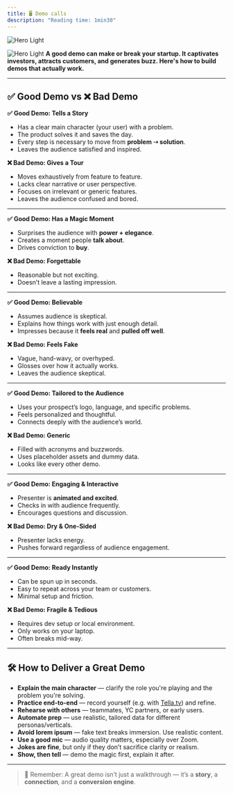 ```yaml
---
title: 🖥️ Demo calls
description: "Reading time: 1min30"
---
```


<img
  className="block dark:hidden"
  src="/images/demo.png"
  alt="Hero Light"
/>

<img
  className="hidden dark:block"
  src="/images/demo.png"
  alt="Hero Light"
/>
**A good demo can make or break your startup. It captivates investors, attracts customers, and generates buzz. Here's how to build demos that actually work.**

---

## ✅ Good Demo vs ❌ Bad Demo
**✅ Good Demo: Tells a Story**
- Has a clear main character (your user) with a problem.  
- The product solves it and saves the day.  
- Every step is necessary to move from **problem ➝ solution**.  
- Leaves the audience satisfied and inspired.

**❌ Bad Demo: Gives a Tour**
- Moves exhaustively from feature to feature.  
- Lacks clear narrative or user perspective.  
- Focuses on irrelevant or generic features.  
- Leaves the audience confused and bored.
---
**✅ Good Demo: Has a Magic Moment**
- Surprises the audience with **power + elegance**.  
- Creates a moment people **talk about**.  
- Drives conviction to **buy**.

**❌ Bad Demo: Forgettable** 
- Reasonable but not exciting.  
- Doesn’t leave a lasting impression.
---
**✅ Good Demo: Believable**  
- Assumes audience is skeptical.  
- Explains how things work with just enough detail.  
- Impresses because it **feels real** and **pulled off well**.

**❌ Bad Demo: Feels Fake**  
- Vague, hand-wavy, or overhyped.  
- Glosses over how it actually works.  
- Leaves the audience skeptical.

---

**✅ Good Demo: Tailored to the Audience** 
- Uses your prospect’s logo, language, and specific problems.  
- Feels personalized and thoughtful.  
- Connects deeply with the audience’s world.

**❌ Bad Demo: Generic** 
- Filled with acronyms and buzzwords.  
- Uses placeholder assets and dummy data.  
- Looks like every other demo.

---

**✅ Good Demo: Engaging & Interactive** 
- Presenter is **animated and excited**.  
- Checks in with audience frequently.  
- Encourages questions and discussion.

**❌ Bad Demo: Dry & One-Sided** 
- Presenter lacks energy.  
- Pushes forward regardless of audience engagement.

---

**✅ Good Demo: Ready Instantly** 
- Can be spun up in seconds.  
- Easy to repeat across your team or customers.  
- Minimal setup and friction.

**❌ Bad Demo: Fragile & Tedious** 
- Requires dev setup or local environment.  
- Only works on your laptop.  
- Often breaks mid-way.

---

## 🛠️ How to Deliver a Great Demo

- **Explain the main character** — clarify the role you're playing and the problem you're solving.  
- **Practice end-to-end** — record yourself (e.g. with [Tella.tv](https://tella.tv)) and refine.  
- **Rehearse with others** — teammates, YC partners, or early users.  
- **Automate prep** — use realistic, tailored data for different personas/verticals.  
- **Avoid lorem ipsum** — fake text breaks immersion. Use realistic content.  
- **Use a good mic** — audio quality matters, especially over Zoom.  
- **Jokes are fine**, but only if they don’t sacrifice clarity or realism.  
- **Show, then tell** — demo the magic first, explain it after.

---

> 🧠 Remember: A great demo isn’t just a walkthrough — it’s a **story**, a **connection**, and a **conversion engine**.
